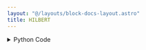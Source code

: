 ```yaml
---
layout: "@/layouts/block-docs-layout.astro"
title: HILBERT
---
```



<PythonDocsDisplay docstring={docstring} />
<AppDisplay app={app} />

<details>
<summary>Python Code</summary>
```python
from flojoy import OrderedPair, flojoy, Matrix, Scalar
import numpy as np
from collections import namedtuple
from typing import Literal

import scipy.signal


@flojoy
def HILBERT(
    default: OrderedPair | Matrix,
    N: int = 2,
    axis: int = -1,
) -> OrderedPair | Matrix | Scalar:
    """The HILBERT node is based on a numpy or scipy function.

    The description of that function is as follows:

        Compute the analytic signal, using the Hilbert transform.

        The transformation is done along the last axis by default.

    Parameters
    ----------
    x : array_like
        Signal data.  Must be real.
    N : int, optional
        Number of Fourier components. Default: x.shape[axis].
    axis : int, optional
        Axis along which to do the transformation. Default: -1.

    Returns
    -------
    DataContainer
        type 'ordered pair', 'scalar', or 'matrix'
    """

    result = scipy.signal.hilbert(
        x=default.y,
        N=N,
        axis=axis,
    )

    if isinstance(result, np.ndarray):
        result = OrderedPair(x=default.x, y=result)
    else:
        assert isinstance(
            result, np.number | float | int
        ), f"Expected np.number, float or int for result, got {type(result)}"
        result = Scalar(c=float(result))

    return result

```
[Find this Flojoy Block on GitHub](https://github.com/flojoy-ai/blocks/blob/main/blocks/SCIPY/SIGNAL/HILBERT/HILBERT.py)
</details>


## Example
